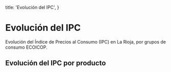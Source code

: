 
  title: 'Evolución del IPC',
}

# Evolución del IPC

Evolución del Índice de Precios al Consumo (IPC) en La Rioja, por grupos de consumo ECOICOP.

<IPCCurrentPeriod originUrl="https://web.larioja.org/dato-abierto/datoabierto?n=opd-57" />

## Evolución del IPC por producto

<IPCByProductType originUrl="https://web.larioja.org/dato-abierto/datoabierto?n=opd-124" />